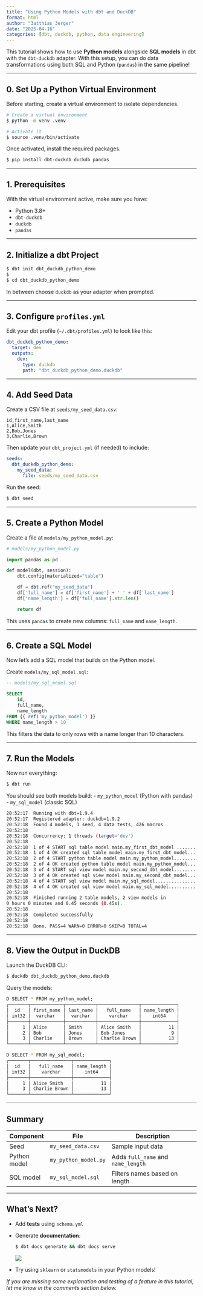 ```yaml
---
title: "Using Python Models with dbt and DuckDB"
format: html
author: "3atthias 3erger"
date: "2025-04-16"
categories: [dbt, duckdb, python, data engineering]
---
```


This tutorial shows how to use **Python models** alongside **SQL models** in dbt with the `dbt-duckdb` adapter. With this setup, you can do data transformations using both SQL and Python (`pandas`) in the same pipeline!

------------------------------------------------------------------------

## 0. Set Up a Python Virtual Environment

Before starting, create a virtual environment to isolate dependencies.

``` bash
# Create a virtual environment
$ python -m venv .venv

# Activate it
$ source .venv/bin/activate
```

Once activated, install the required packages.

``` bash
$ pip install dbt-duckdb duckdb pandas
```

------------------------------------------------------------------------

## 1. Prerequisites

With the virtual environment active, make sure you have:

-   Python 3.8+
-   `dbt-duckdb`
-   `duckdb`
-   `pandas`

------------------------------------------------------------------------

## 2. Initialize a dbt Project

``` bash
$ dbt init dbt_duckdb_python_demo
$
$ cd dbt_duckdb_python_demo
```

In between choose `duckdb` as your adapter when prompted.

------------------------------------------------------------------------

## 3. Configure `profiles.yml`

Edit your dbt profile (`~/.dbt/profiles.yml`) to look like this:

``` yaml
dbt_duckdb_python_demo:
  target: dev
  outputs:
    dev:
      type: duckdb
      path: "dbt_duckdb_python_demo.duckdb"
```

------------------------------------------------------------------------

## 4. Add Seed Data

Create a CSV file at `seeds/my_seed_data.csv`:

``` csv
id,first_name,last_name
1,Alice,Smith
2,Bob,Jones
3,Charlie,Brown
```

Then update your `dbt_project.yml` (if needed) to include:

``` yaml
seeds:
  dbt_duckdb_python_demo:
    my_seed_data:
      file: seeds/my_seed_data.csv
```

Run the seed:

``` bash
$ dbt seed
```

------------------------------------------------------------------------

## 5. Create a Python Model

Create a file at `models/my_python_model.py`:

``` python
# models/my_python_model.py

import pandas as pd

def model(dbt, session):
    dbt.config(materialized="table")

    df = dbt.ref("my_seed_data")
    df['full_name'] = df['first_name'] + ' ' + df['last_name']
    df['name_length'] = df['full_name'].str.len()

    return df
```

This uses `pandas` to create new columns: `full_name` and `name_length`.

------------------------------------------------------------------------

## 6. Create a SQL Model

Now let’s add a SQL model that builds on the Python model.

Create `models/my_sql_model.sql`:

``` sql
-- models/my_sql_model.sql

SELECT
    id,
    full_name,
    name_length
FROM {{ ref('my_python_model') }}
WHERE name_length > 10
```

This filters the data to only rows with a name longer than 10 characters.

------------------------------------------------------------------------

## 7. Run the Models

Now run everything:

``` bash
$ dbt run
```

You should see both models build: - `my_python_model` (Python with pandas) - `my_sql_model` (classic SQL)

``` bash
20:52:17  Running with dbt=1.9.4
20:52:17  Registered adapter: duckdb=1.9.2
20:52:18  Found 4 models, 1 seed, 4 data tests, 426 macros
20:52:18  
20:52:18  Concurrency: 1 threads (target='dev')
20:52:18  
20:52:18  1 of 4 START sql table model main.my_first_dbt_model ............... [RUN]
20:52:18  1 of 4 OK created sql table model main.my_first_dbt_model... [OK in 0.07s]
20:52:18  2 of 4 START python table model main.my_python_model................ [RUN]
20:52:18  2 of 4 OK created python table model main.my_python_model... [OK in 0.24s]
20:52:18  3 of 4 START sql view model main.my_second_dbt_model................ [RUN]
20:52:18  3 of 4 OK created sql view model main.my_second_dbt_model... [OK in 0.04s]
20:52:18  4 of 4 START sql view model main.my_sql_model....................... [RUN]
20:52:18  4 of 4 OK created sql view model main.my_sql_model.......... [OK in 0.02s]
20:52:18  
20:52:18  Finished running 2 table models, 2 view models in 
0 hours 0 minutes and 0.45 seconds (0.45s).
20:52:18  
20:52:18  Completed successfully
20:52:18  
20:52:18  Done. PASS=4 WARN=0 ERROR=0 SKIP=0 TOTAL=4
```

------------------------------------------------------------------------

## 8. View the Output in DuckDB

Launch the DuckDB CLI:

``` bash
$ duckdb dbt_duckdb_python_demo.duckdb
```

Query the models:

``` bash
D SELECT * FROM my_python_model;
┌───────┬────────────┬───────────┬───────────────┬─────────────┐
│  id   │ first_name │ last_name │   full_name   │ name_length │
│ int32 │  varchar   │  varchar  │    varchar    │    int64    │
├───────┼────────────┼───────────┼───────────────┼─────────────┤
│     1 │ Alice      │ Smith     │ Alice Smith   │          11 │
│     2 │ Bob        │ Jones     │ Bob Jones     │           9 │
│     3 │ Charlie    │ Brown     │ Charlie Brown │          13 │
└───────┴────────────┴───────────┴───────────────┴─────────────┘
```

``` bash
D SELECT * FROM my_sql_model;
┌───────┬───────────────┬─────────────┐
│  id   │   full_name   │ name_length │
│ int32 │    varchar    │    int64    │
├───────┼───────────────┼─────────────┤
│     1 │ Alice Smith   │          11 │
│     3 │ Charlie Brown │          13 │
└───────┴───────────────┴─────────────┘
```

------------------------------------------------------------------------

## Summary

| Component    | File                 | Description                        |
|--------------|----------------------|------------------------------------|
| Seed         | `my_seed_data.csv`   | Sample input data                  |
| Python model | `my_python_model.py` | Adds `full_name` and `name_length` |
| SQL model    | `my_sql_model.sql`   | Filters names based on length      |

------------------------------------------------------------------------

## What's Next?

-   Add **tests** using `schema.yml`

-   Generate **documentation**:

    ``` bash
    $ dbt docs generate && dbt docs serve
    ```

    ![](./clipboard-3574393301.png)

-   Try using `sklearn` or `statsmodels` in your Python models!

_If you are missing some explanation and testing of a feature in this tutorial, let me know in the comments section below._